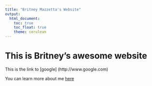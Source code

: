 ```yaml
---
title: "Britney Mazzetta's Website"
output: 
  html_document:
    toc: true
    toc_float: true
    theme: cerulean
---
```


# This is Britney's awesome website

This is the link to [google] (http://www.google.com)

You can learn more about me [here](about_me.html)